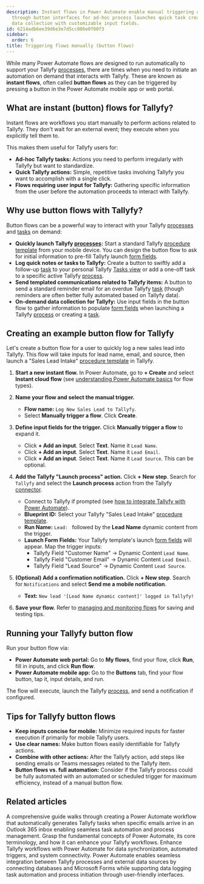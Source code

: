 ```yaml
---
description: Instant flows in Power Automate enable manual triggering of Tallyfy automations
  through button interfaces for ad-hoc process launches quick task creation and on-demand
  data collection with customizable input fields.
id: 6214adb6ee39d6e3e7d5cc806e0f80f3
sidebar:
  order: 6
title: Triggering flows manually (button flows)
---
```



While many Power Automate flows are designed to run automatically to support your Tallyfy [processes](/products/pro/tracking-and-tasks/processes/), there are times when you need to initiate an automation on demand that interacts with Tallyfy. These are known as **instant flows**, often called **button flows** as they can be triggered by pressing a button in the Power Automate mobile app or web portal.

## What are instant (button) flows for Tallyfy?

Instant flows are workflows you start manually to perform actions related to Tallyfy. They don't wait for an external event; they execute when you explicitly tell them to.

This makes them useful for Tallyfy users for:

*   **Ad-hoc Tallyfy tasks:** Actions you need to perform irregularly with Tallyfy but want to standardize.
*   **Quick Tallyfy actions:** Simple, repetitive tasks involving Tallyfy you want to accomplish with a single click.
*   **Flows requiring user input for Tallyfy:** Gathering specific information from the user before the automation proceeds to interact with Tallyfy.

## Why use button flows with Tallyfy?

Button flows can be a powerful way to interact with your Tallyfy [processes](/products/pro/tracking-and-tasks/processes/) and [tasks](/products/pro/tracking-and-tasks/tasks/) on demand:

*   **Quickly launch Tallyfy [processes](/products/pro/tracking-and-tasks/processes/):** Start a standard Tallyfy [procedure template](/products/pro/documenting/templates/) from your mobile device. You can design the button flow to ask for initial information to pre-fill Tallyfy launch [form fields](/products/pro/tracking-and-tasks/tasks/what-are-form-fields-in-tallyfy/).
*   **Log quick notes or tasks to Tallyfy:** Create a button to swiftly add a follow-up [task](/products/pro/tracking-and-tasks/tasks/) to your personal Tallyfy [Tasks view](/products/pro/tracking-and-tasks/tasks-view/) or add a one-off task to a specific active Tallyfy [process](/products/pro/tracking-and-tasks/processes/).
*   **Send templated communications related to Tallyfy items:** A button to send a standard reminder email for an overdue Tallyfy [task](/products/pro/tracking-and-tasks/tasks/) (though reminders are often better fully automated based on Tallyfy data).
*   **On-demand data collection for Tallyfy:** Use input fields in the button flow to gather information to populate [form fields](/products/pro/tracking-and-tasks/tasks/what-are-form-fields-in-tallyfy/) when launching a Tallyfy [process](/products/pro/tracking-and-tasks/processes/) or creating a [task](/products/pro/tracking-and-tasks/tasks/).

## Creating an example button flow for Tallyfy

Let's create a button flow for a user to quickly log a new sales lead into Tallyfy. This flow will take inputs for lead name, email, and source, then launch a "Sales Lead Intake" [procedure template](/products/pro/documenting/templates/) in Tallyfy.

<Steps>

1.  **Start a new instant flow.**
    In Power Automate, go to **+ Create** and select **Instant cloud flow** (see [understanding Power Automate basics](/products/pro/integrations/middleware/power-automate/understanding-power-automate-basics/) for flow types).

2.  **Name your flow and select the manual trigger.**
    *   **Flow name:** `Log New Sales Lead to Tallyfy`.
    *   Select **Manually trigger a flow**. Click **Create**.



3.  **Define input fields for the trigger.**
    Click **Manually trigger a flow** to expand it.
    *   Click **+ Add an input**. Select **Text**. Name it `Lead Name`.
    *   Click **+ Add an input**. Select **Text**. Name it `Lead Email`.
    *   Click **+ Add an input**. Select **Text**. Name it `Lead Source`. This can be optional.



4.  **Add the Tallyfy "Launch process" action.**
    Click **+ New step**. Search for `Tallyfy` and select the **Launch process** action from the Tallyfy [connector](/products/pro/integrations/middleware/power-automate/how-can-i-integrate-tallyfy-with-microsoft-power-automate/).
    *   Connect to Tallyfy if prompted (see [how to integrate Tallyfy with Power Automate](/products/pro/integrations/middleware/power-automate/how-can-i-integrate-tallyfy-with-microsoft-power-automate/)).
    *   **Blueprint ID:** Select your Tallyfy "Sales Lead Intake" [procedure template](/products/pro/documenting/templates/).
    *   **Run Name:** `Lead: ` followed by the **Lead Name** dynamic content from the trigger.
    *   **Launch Form Fields:** Your Tallyfy template's launch [form fields](/products/pro/tracking-and-tasks/tasks/what-are-form-fields-in-tallyfy/) will appear. Map the trigger inputs:
        *   Tallyfy Field "Customer Name" -> Dynamic Content `Lead Name`.
        *   Tallyfy Field "Customer Email" -> Dynamic Content `Lead Email`.
        *   Tallyfy Field "Lead Source" -> Dynamic Content `Lead Source`.



5.  **(Optional) Add a confirmation notification.**
    Click **+ New step**. Search for `Notifications` and select **Send me a mobile notification**.
    *   **Text:** `New lead '[Lead Name dynamic content]' logged in Tallyfy!`

6.  **Save your flow.** Refer to [managing and monitoring flows](/products/pro/integrations/middleware/power-automate/managing-and-monitoring-power-automate-flows/) for saving and testing tips.

</Steps>

## Running your Tallyfy button flow

Run your button flow via:

*   **Power Automate web portal:** Go to **My flows**, find your flow, click **Run**, fill in inputs, and click **Run flow**.
*   **Power Automate mobile app:** Go to the **Buttons** tab, find your flow button, tap it, input details, and run.

The flow will execute, launch the Tallyfy [process](/products/pro/tracking-and-tasks/processes/), and send a notification if configured.

## Tips for Tallyfy button flows

*   **Keep inputs concise for mobile:** Minimize required inputs for faster execution if primarily for mobile Tallyfy users.
*   **Use clear names:** Make button flows easily identifiable for Tallyfy actions.
*   **Combine with other actions:** After the Tallyfy action, add steps like sending emails or Teams messages related to the Tallyfy item.
*   **Button flows vs. full automation:** Consider if the Tallyfy process could be fully automated with an automated or scheduled trigger for maximum efficiency, instead of a manual button flow.


## Related articles
<CardGrid>
<LinkTitleCard header="<b>Power Automate > Creating your first flow in Power Automate</b>" href="/products/pro/integrations/middleware/power-automate/creating-your-first-flow-in-power-automate/" > A comprehensive guide walks through creating a Power Automate workflow that automatically generates Tallyfy tasks when specific emails arrive in an Outlook 365 inbox enabling seamless task automation and process management. </LinkTitleCard>
<LinkTitleCard header="<b>Power Automate > Understanding Power Automate basics</b>" href="/products/pro/integrations/middleware/power-automate/understanding-power-automate-basics/" > Grasp the fundamental concepts of Power Automate, its core terminology, and how it can enhance your Tallyfy workflows. </LinkTitleCard>
<LinkTitleCard header="<b>Middleware > Power Automate</b>" href="/products/pro/integrations/middleware/power-automate/" > Enhance Tallyfy workflows with Power Automate for data synchronization, automated triggers, and system connectivity. </LinkTitleCard>
<LinkTitleCard header="<b>Power Automate > Connecting Power Automate to external data sources</b>" href="/products/pro/integrations/middleware/power-automate/connecting-power-automate-to-external-data/" > Power Automate enables seamless integration between Tallyfy processes and external data sources by connecting databases and Microsoft Forms while supporting data logging task automation and process initiation through user-friendly interfaces. </LinkTitleCard>
</CardGrid>